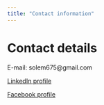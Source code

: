 ```yaml
---
title: "Contact information"
---
```


# Contact details

E-mail: solem675\@gmail.com

[LinkedIn profile](https://www.linkedin.com/in/hanna-kurovska-307b90115/)

[Facebook profile](https://www.facebook.com/ann.kyrovskaya)


